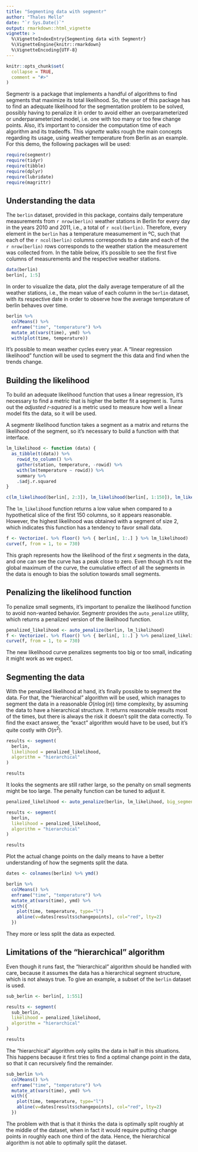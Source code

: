 ```yaml
---
title: "Segmenting data with segmentr"
author: "Thales Mello"
date: "`r Sys.Date()`"
output: rmarkdown::html_vignette
vignette: >
  %\VignetteIndexEntry{Segmenting data with Segmentr}
  %\VignetteEngine{knitr::rmarkdown}
  %\VignetteEncoding{UTF-8}
---
```


```r
knitr::opts_chunk$set(
  collapse = TRUE,
  comment = "#>"
)
```

Segmentr is a package that implements a handful of algorithms to find segments that maximize
its total likelihood. So, the user of this package has to find an adequate likelihood for
the segmentation problem to be solved, possibly having to penalize it in order to avoid either an
overparameterized or underparameterized model, i.e. one with too many or too few change points.
Also, it's important to consider the computation time of each algorithm and its tradeoffs.
This *vignette* walks rough the main concepts regarding its usage, using weather
temperature from Berlin as an example. For this demo, the following packages will be used:

```r
require(segmentr)
require(tidyr)
require(tibble)
require(dplyr)
require(lubridate)
require(magrittr)
```


## Understanding the data

The `berlin` dataset, provided in this package, contains daily temperature measurements
from `r nrow(berlin)` weather stations in Berlin for every day in the years 2010 and 2011,
i.e., a total of `r ncol(berlin)`. Therefore, every element in the `berlin` has a
temperature measumement in ºC, such that each of the `r ncol(berlin)` columns corresponds
to a date and each of the `r nrow(berlin)` rows corresponds to the weather station the
measurement was collected from. In the table below, it's possible to see the first five columns
of measurements and the respective weather stations.

```r
data(berlin)
berlin[, 1:5]
```

In order to visualize the data, plot the daily average temperature of all the weather stations,
i.e., the mean value of each column in the `berlin` dataset, with its respective date in order
to observe how the average temperature of berlin behaves over time.

```r
berlin %>%
  colMeans() %>%
  enframe("time", "temperature") %>%
  mutate_at(vars(time), ymd) %>%
  with(plot(time, temperature))
```

It's possible to mean weather cycles every year. A "linear regression likelihood" function will be used to segment the this data and find when the trends change.

## Building the likelihood

To build an adequate likelihood function that uses a linear regression, it's necessary to find a metric that is higher the better fit a segment is. Turns out the *adjusted r-squared* is a metric used to measure how well a linear model fits the data, so it will be used.

A segmentr likelihood function takes a segment as a matrix and returns the likelihood of the segment, so it's necessary to build a function with that interface.

```r
lm_likelihood <- function (data) {
  as_tibble(t(data)) %>%
    rowid_to_column() %>%
    gather(station, temperature, -rowid) %>%
    with(lm(temperature ~ rowid)) %>%
    summary %>%
    .$adj.r.squared
}

c(lm_likelihood(berlin[, 2:3]), lm_likelihood(berlin[, 1:150]), lm_likelihood(berlin))
```

The `lm_likelihood` function returns a low value when compared to a hypothetical slice of the first 150 columns, so it appears reasonable. However, the highest likelihood was obtained with a segment of size 2,
which indicates this function has a tendency to favor small data.

```r
f <- Vectorize(. %>% floor() %>% { berlin[, 1:.] } %>% lm_likelihood)
curve(f, from = 1, to = 730)
```

This graph represents how the likelihood of the first $x$ segments in the data, and one can see the curve has a peak close to zero. Even though it's not the global maximum of the curve, the cumulative effect of all the segments in the data is enough to bias the solution towards small segments.

## Penalizing the likelihood function

To penalize small segments, it's important to penalize the likelihood function to avoid non-wanted behavior. Segmentr provides the `auto_penalize` utility, which returns a penalized version of the likelihood function.

```r
penalized_likelihood <- auto_penalize(berlin, lm_likelihood)
f <- Vectorize(. %>% floor() %>% { berlin[, 1:.] } %>% penalized_likelihood)
curve(f, from = 1, to = 730)
```

The new likelihood curve penalizes segments too big or too small, indicating it might work as we expect.

## Segmenting the data

With the penalized likelihood at hand, it's finally possible to segment the data. For that, the "hierarchical" algorithm will be used, which manages to segment the data in a reasonable $O(n \log(n))$ time complexity, by assuming the data to have a hierarchical structure. It returns reasonable results most of the times, but there is always the risk it doesn't split the data correctly. To find the exact answer, the "exact" algorithm would have to be used, but it's quite costly with $O(n^2)$.

```r
results <- segment(
  berlin,
  likelihood = penalized_likelihood,
  algorithm = "hierarchical"
)

results
```

It looks the segments are still rather large, so the penalty on small segments might be too large. The penalty function can be tuned to adjust it.

```r
penalized_likelihood <- auto_penalize(berlin, lm_likelihood, big_segment_penalty = 10, small_segment_penalty = 1.1)

results <- segment(
  berlin,
  likelihood = penalized_likelihood,
  algorithm = "hierarchical"
)

results
```

Plot the actual change points on the daily means to have a better understanding of how the segments split the data.

```r
dates <- colnames(berlin) %>% ymd()

berlin %>%
  colMeans() %>%
  enframe("time", "temperature") %>%
  mutate_at(vars(time), ymd) %>%
  with({
    plot(time, temperature, type="l")
    abline(v=dates[results$changepoints], col="red", lty=2)
  })
```

They more or less split the data as expected.

## Limitations of the "hierarchical" algorithm

Even though it runs fast, the "hierarchical" algorithm should be handled with care, because it assumes the data has a hierarchical segment structure, which is not always true. To give an example, a subset of the `berlin` dataset is used.

```r
sub_berlin <- berlin[, 1:551]

results <- segment(
  sub_berlin,
  likelihood = penalized_likelihood,
  algorithm = "hierarchical"
)

results
```

The "hierarchical" algorithm only splits the data in half in this situations. This happens because it first tries to find a optimal change point in the data, so that it can recursively find the remainder. 

```r
sub_berlin %>%
  colMeans() %>%
  enframe("time", "temperature") %>%
  mutate_at(vars(time), ymd) %>%
  with({
    plot(time, temperature, type="l")
    abline(v=dates[results$changepoints], col="red", lty=2)
  })
```

The problem with that is that it thinks the data is optimally split roughly at the middle of the dataset, when in fact it would require putting change points in roughly each one third of the data. Hence, the hierarchical algorithm is not able to optimally split the dataset.
